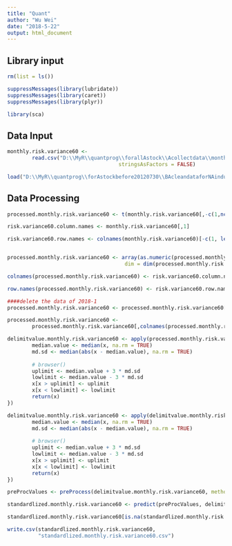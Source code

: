 ```yaml
---
title: "Quant"
author: "Wu Wei"
date: "2018-5-22"
output: html_document
---
```




## Library input
```r
rm(list = ls())

suppressMessages(library(lubridate))
suppressMessages(library(caret))
suppressMessages(library(plyr))

library(sca)

```

## Data Input

```r

monthly.risk.variance60 <- 
        read.csv("D:\\MyR\\quantprog\\forallAstock\\Acollectdata\\monthly.risk.variance60.csv", 
                                    stringsAsFactors = FALSE)


```

```r
load("D:\\MyR\\quantprog\\forAstockbefore20120730\\BAcleandataforNAindustry\\stockcode")
```


## Data Processing

```r
processed.monthly.risk.variance60 <- t(monthly.risk.variance60[,-c(1,ncol(monthly.risk.variance60))])

risk.variance60.column.names <- monthly.risk.variance60[,1]

risk.variance60.row.names <- colnames(monthly.risk.variance60)[-c(1, length(monthly.risk.variance60))]


processed.monthly.risk.variance60 <- array(as.numeric(processed.monthly.risk.variance60),
                                      dim = dim(processed.monthly.risk.variance60))

colnames(processed.monthly.risk.variance60) <- risk.variance60.column.names

row.names(processed.monthly.risk.variance60) <- risk.variance60.row.names

####delete the data of 2018-1
processed.monthly.risk.variance60 <- processed.monthly.risk.variance60[-nrow(processed.monthly.risk.variance60),]

```

```r
processed.monthly.risk.variance60 <- 
        processed.monthly.risk.variance60[,colnames(processed.monthly.risk.variance60) %in% stockcode]

```


```r


delimitvalue.monthly.risk.variance60 <- apply(processed.monthly.risk.variance60, 1, function(x) {
        median.value <- median(x, na.rm = TRUE)
        md.sd <- median(abs(x - median.value), na.rm = TRUE)
        
        # browser()
        uplimit <- median.value + 3 * md.sd
        lowlimit <- median.value - 3 * md.sd
        x[x > uplimit] <- uplimit
        x[x < lowlimit] <- lowlimit
        return(x)
})

```

```r


delimitvalue.monthly.risk.variance60 <- apply(delimitvalue.monthly.risk.variance60, 2, function(x) {
        median.value <- median(x, na.rm = TRUE)
        md.sd <- median(abs(x - median.value), na.rm = TRUE)
        
        # browser()
        uplimit <- median.value + 3 * md.sd
        lowlimit <- median.value - 3 * md.sd
        x[x > uplimit] <- uplimit
        x[x < lowlimit] <- lowlimit
        return(x)
})

```

```r
preProcValues <- preProcess(delimitvalue.monthly.risk.variance60, method = c("center","scale"))

standardlized.monthly.risk.variance60 <- predict(preProcValues, delimitvalue.monthly.risk.variance60)

standardlized.monthly.risk.variance60[is.na(standardlized.monthly.risk.variance60)] <- 0
```



```r
write.csv(standardlized.monthly.risk.variance60, 
          "standardlized.monthly.risk.variance60.csv")


```

